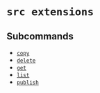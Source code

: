 # `src extensions`

## Subcommands

* [`copy`](/cli/references/extensions/copy)
* [`delete`](/cli/references/extensions/delete)
* [`get`](/cli/references/extensions/get)
* [`list`](/cli/references/extensions/list)
* [`publish`](/cli/references/extensions/publish)
